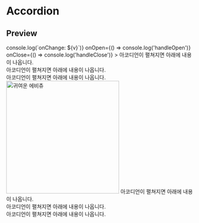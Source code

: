 
<Meta title="Components/Accordion" components={Accordion} />

# Accordion

## Preview

<Canvas>
  <Story name="Preview">
    <Accordion
      label="👀 텍스트가 숨겨져 있어요"
      onChange={(v) => console.log(`onChange: ${v}`)}
      onOpen={() => console.log('handleOpen')}
      onClose={() => console.log('handleClose')}
    >
      아코디언이 펼쳐지면 아래에 내용이 나옵니다.
      <br />
      아코디언이 펼쳐지면 아래에 내용이 나옵니다.
      <br />
      아코디언이 펼쳐지면 아래에 내용이 나옵니다.
      <br />
    </Accordion>
    <Accordion label="🔥 이미지가 숨겨져 있어요">
      <img
        src="http://cogulmars.cafe24.com/img/04about_img01.png"
        alt="귀여운 에비츄"
        width="300"
      />
    </Accordion>
    <Accordion label="제목을 입력하세요">
      아코디언이 펼쳐지면 아래에 내용이 나옵니다.
      <br />
      아코디언이 펼쳐지면 아래에 내용이 나옵니다.
      <br />
      아코디언이 펼쳐지면 아래에 내용이 나옵니다.
      <br />
    </Accordion>
  </Story>
</Canvas>
